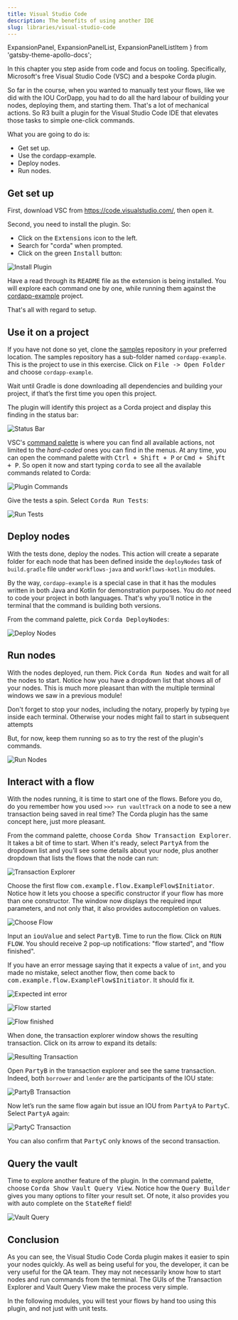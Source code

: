 ```yaml
---
title: Visual Studio Code
description: The benefits of using another IDE
slug: libraries/visual-studio-code
---
```



  ExpansionPanel,
  ExpansionPanelList,
  ExpansionPanelListItem
} from 'gatsby-theme-apollo-docs';

In this chapter you step aside from code and focus on tooling. Specifically, Microsoft's free Visual Studio Code (VSC) and a bespoke Corda plugin.

So far in the course, when you wanted to manually test your flows, like we did with the IOU CorDapp, you had to do all the hard labour of building your nodes, deploying them, and starting them. That's a lot of mechanical actions. So R3 built a plugin for the Visual Studio Code IDE that elevates those tasks to simple one-click commands.

What you are going to do is:

* Get set up.
* Use the cordapp-example.
* Deploy nodes.
* Run nodes.

## Get set up

First, download VSC from https://code.visualstudio.com/, then open it.

Second, you need to install the plugin. So:

* Click on the <kbd>Extensions</kbd> icon to the left.
* Search for "corda" when prompted.
* Click on the green <kbd>Install</kbd> button:

![Install Plugin](images/install_plugin.png)

Have a read through its <kbd>README</kbd> file as the extension is being installed. You will explore each command one by one, while running them against the [cordapp-example](https://github.com/corda/samples-java/tree/master/Basic/cordapp-example) project.

That's all with regard to setup.

## Use it on a project

If you have not done so yet, clone the [samples](https://github.com/corda/samples-java) repository in your preferred location. The samples repository has a sub-folder named `cordapp-example`. This is the project to use in this exercise. Click on <kbd>File -> Open Folder</kbd> and choose `cordapp-example`.

Wait until Gradle is done downloading all dependencies and building your project, if that’s the first time you open this project.

The plugin will identify this project as a Corda project and display this finding in the status bar:

![Status Bar](images/status_bar.png)

VSC's [command palette](https://code.visualstudio.com/docs/getstarted/userinterface#_command-palette) is where you can find all available actions, not limited to the _hard-coded_ ones you can find in the menus. At any time, you can open the command palette with <kbd>Ctrl + Shift + P</kbd> or <kbd>Cmd + Shift + P</kbd>. So open it now and start typing <kbd>corda</kbd> to see all the available commands related to Corda:

![Plugin Commands](images/plugin_commands.png)

Give the tests a spin. Select <kbd>Corda Run Tests</kbd>:

![Run Tests](images/run_tests.png)

## Deploy nodes

With the tests done, deploy the nodes. This action will create a separate folder for each node that has been defined inside the `deployNodes` task of `build.gradle` file under `workflows-java` and `workflows-kotlin` modules.

By the way, `cordapp-example` is a special case in that it has the modules written in both Java and Kotlin for demonstration purposes. You do _not_ need to code your project in both languages. That's why you'll notice in the terminal that the command is building both versions.

From the command palette, pick <kbd>Corda DeployNodes</kbd>:

![Deploy Nodes](images/deploy_nodes.png)

## Run nodes

With the nodes deployed, run them. Pick <kbd>Corda Run Nodes</kbd> and wait for all the nodes to start. Notice how you have a dropdown list that shows all of your nodes. This is much more pleasant than with the multiple terminal windows we saw in a previous module!

<HighlightBox type="tip">

Don't forget to stop your nodes, including the notary, properly by typing `bye` inside each terminal. Otherwise your nodes might fail to start in subsequent attempts

</HighlightBox>

But, for now, keep them running so as to try the rest of the plugin's commands.

![Run Nodes](images/run_nodes.png)

## Interact with a flow

With the nodes running, it is time to start one of the flows. Before you do, do you remember how you used `>>> run vaultTrack` on a node to see a new transaction being saved in real time? The Corda plugin has the same concept here, just more pleasant.

From the command palette, choose <kbd>Corda Show Transaction Explorer</kbd>. It takes a bit of time to start. When it's ready, select <kbd>PartyA</kbd> from the dropdown list and you’ll see some details about your node, plus another dropdown that lists the flows that the node can run:

![Transaction Explorer](images/transaction_explorer.png)

Choose the first flow <kbd>com.example.flow.ExampleFlow&#36;Initiator</kbd>. Notice how it lets you choose a specific constructor if your flow has more than one constructor. The window now displays the required input parameters, and not only that, it also provides autocompletion on values.

![Choose Flow](images/choose_flow.png)

Input an <kbd>iouValue</kbd> and select <kbd>PartyB</kbd>. Time to run the flow. Click on <kbd>RUN FLOW</kbd>. You should receive 2 pop-up notifications: "flow started", and "flow finished".

<ExpansionPanel title="Troubleshooting">

If you have an error message saying that it expects a value of `int`, and you made no mistake, select another flow, then come back to <kbd>com.example.flow.ExampleFlow$Initiator</kbd>. It should fix it.

![Expected int error](images/error_expected_int.png)

</ExpansionPanel>

![Flow started](images/flow_started.png)

![Flow finished](images/flow_finished.png)

When done, the transaction explorer window shows the resulting transaction. Click on its arrow to expand its details:

![Resulting Transaction](images/resulting_transaction.png)

Open <kbd>PartyB</kbd> in the transaction explorer and see the same transaction. Indeed, both `borrower` and `lender` are the participants of the IOU state:

![PartyB Transaction](images/party_b_transaction.png)

Now let’s run the same flow again but issue an IOU from <kbd>PartyA</kbd> to <kbd>PartyC</kbd>. Select <kbd>PartyA</kbd> again:

![PartyC Transaction](images/party_c_transaction.png)

You can also confirm that <kbd>PartyC</kbd> only knows of the second transaction.

## Query the vault

Time to explore another feature of the plugin. In the command palette, choose <kbd>Corda Show Vault Query View</kbd>. Notice how the <kbd>Query Builder</kbd> gives you many options to filter your result set. Of note, it also provides you with auto complete on the <kbd>StateRef</kbd> field!

![Vault Query](images/vault_query.png)

## Conclusion

As you can see, the Visual Studio Code Corda plugin makes it easier to spin your nodes quickly. As well as being useful for you, the developer, it can be very useful for the QA team. They may not necessarily know how to start nodes and run commands from the terminal. The GUIs of the Transaction Explorer and Vault Query View make the process very simple.

In the following modules, you will test your flows by hand too using this plugin, and not just with unit tests.